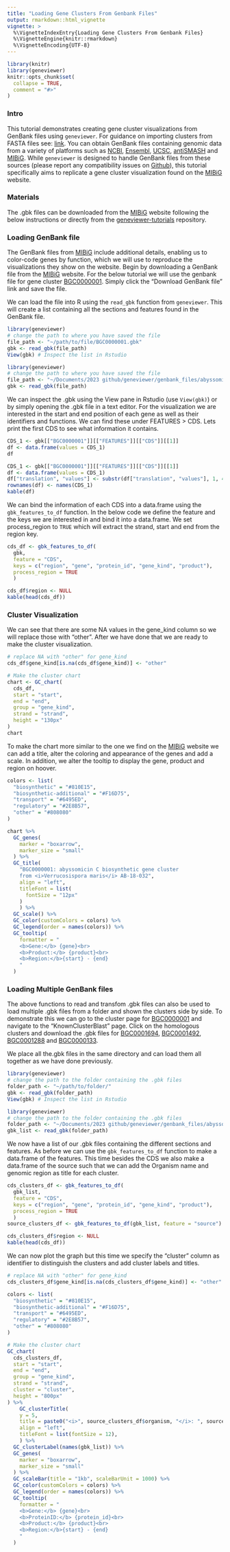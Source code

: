 ```yaml
---
title: "Loading Gene Clusters From Genbank Files"
output: rmarkdown::html_vignette
vignette: >
  %\VignetteIndexEntry{Loading Gene Clusters From Genbank Files}
  %\VignetteEngine{knitr::rmarkdown}
  %\VignetteEncoding{UTF-8}
---
```


```r
library(knitr)
library(geneviewer)
knitr::opts_chunk$set(
  collapse = TRUE,
  comment = "#>"
)
```

### Intro

This tutorial demonstrates creating gene cluster visualizations from GenBank files using `geneviewer`. For guidance on importing clusters from FASTA files see: [link](https://nvelden.github.io/geneviewer/articles/LoadFastaFiles.html). You can obtain GenBank files containing genomic data from a variety of platforms such as [NCBI](https://www.ncbi.nlm.nih.gov/genbank/), [Ensembl](https://www.ensembl.org/), [UCSC](https://genome.ucsc.edu/), [antiSMASH](https://antismash.secondarymetabolites.org/#!/start) and [MIBiG](https://mibig.secondarymetabolites.org/). While `geneviewer` is designed to handle GenBank files from these sources (please report any compatibility issues on [Github](https://github.com/nvelden/geneviewer/issues)), this tutorial specifically aims to replicate a gene cluster visualization found on the [MIBiG](https://mibig.secondarymetabolites.org/) website.

### Materials 

The .gbk files can be downloaded from the [MIBiG](https://mibig.secondarymetabolites.org/) website following the below instructions or directly from the [geneviewer-tutorials](https://github.com/nvelden/geneviewer-tutorials/tree/main/Loading%20GenBank%20files) repository.

### Loading GenBank file

The GenBank files from [MIBiG](https://mibig.secondarymetabolites.org/) include additional details, enabling us to color-code genes by function, which we will use to reproduce the visualizations they show on the website. Begin by downloading a GenBank file from the [MIBiG](https://mibig.secondarymetabolites.org/) website. For the below tutorial we will use the genbank file for gene cluster [BGC0000001](https://mibig.secondarymetabolites.org/repository/BGC0000001/index.html#r1c1). Simply click the "Download GenBank file" link and save the file.

We can load the file into R using the `read_gbk` function from `geneviewer`. This will create a list containing all the sections and features found in the GenBank file. 

```r
library(geneviewer)
# change the path to where you have saved the file
file_path <- "~/path/to/file/BGC0000001.gbk"
gbk <- read_gbk(file_path)
View(gbk) # Inspect the list in Rstudio
```

```r
library(geneviewer)
# change the path to where you have saved the file
file_path <- "~/Documents/2023 github/geneviewer/genbank_files/abyssomicin/BGC0000001.gbk"
gbk <- read_gbk(file_path)
```

We can inspect the .gbk using the View pane in Rstudio (use `View(gbk)`) or by simply opening the .gbk file in a text editor. For the visualization we are interested in the start and end position of each gene as well as their identifiers and functions. We can find these under FEATURES > CDS. Lets print the first CDS to see what information it contains.   

```r
CDS_1 <- gbk[["BGC0000001"]][["FEATURES"]][["CDS"]][[1]] 
df <- data.frame(values = CDS_1)
df
```

```r
CDS_1 <- gbk[["BGC0000001"]][["FEATURES"]][["CDS"]][[1]] 
df <- data.frame(values = CDS_1)
df["translation", "values"] <- substr(df["translation", "values"], 1, 40)
rownames(df) <- names(CDS_1)
kable(df)
```

We can bind the information of each CDS into a data.frame using the `gbk_features_to_df` function. In the below code we define the feature and the keys we are interested in and bind it into a data.frame. We set process_region to `TRUE` which will extract the strand, start and end from the region key.

```r
cds_df <- gbk_features_to_df(
  gbk, 
  feature = "CDS",
  keys = c("region", "gene", "protein_id", "gene_kind", "product"), 
  process_region = TRUE
  )
```

```r
cds_df$region <- NULL
kable(head(cds_df))
```

### Cluster Visualization

We can see that there are some NA values in the gene_kind column so we will replace those with "other". After we have done that we are ready to make the cluster visualization.

```r
# replace NA with "other" for gene_kind
cds_df$gene_kind[is.na(cds_df$gene_kind)] <- "other"

# Make the cluster chart
chart <- GC_chart(
  cds_df,
  start = "start",
  end = "end",
  group = "gene_kind",
  strand = "strand",
  height = "130px"
)
chart
```

To make the chart more similar to the one we find on the [MIBiG](https://mibig.secondarymetabolites.org/) website we can add a title, alter the coloring and appearance of the genes and add a scale. In addition, we alter the tooltip to display the gene, product and region on hoover. 

```r
colors <- list(
  "biosynthetic" = "#810E15", 
  "biosynthetic-additional" = "#F16D75", 
  "transport" = "#6495ED",
  "regulatory" = "#2E8B57", 
  "other" = "#808080"
)

chart %>%
  GC_genes(
    marker = "boxarrow",
    marker_size = "small"
  ) %>%
  GC_title(
    "BGC0000001: abyssomicin C biosynthetic gene cluster
    from <i>Verrucosispora maris</i> AB-18-032",
    align = "left",
    titleFont = list(
      fontSize = "12px"
    )
    ) %>%
  GC_scale() %>%
  GC_color(customColors = colors) %>%
  GC_legend(order = names(colors)) %>%
  GC_tooltip(
    formatter = "
    <b>Gene:</b> {gene}<br>
    <b>Product:</b> {product}<br>
    <b>Region:</b>{start} - {end}
    "
  )
```

### Loading Multiple GenBank files

The above functions to read and transfom .gbk files can also be used to load multiple .gbk files from a folder and shown the clusters side by side. To demonstrate this we can go to the cluster page for [BGC0000001](https://mibig.secondarymetabolites.org/repository/BGC0000001/index.html#r1c1) and navigate to the "KnownClusterBlast" page. Click on the homologous clusters and download the .gbk files for [BGC0001694](https://mibig.secondarymetabolites.org/repository/BGC0001694/index.html#r1c1), [BGC0001492](https://mibig.secondarymetabolites.org/repository/BGC0001492/index.html#r1c1), [BGC0001288](https://mibig.secondarymetabolites.org/repository/BGC0001288/index.html#r1c1) and [BGC0000133](https://mibig.secondarymetabolites.org/repository/BGC0000133/index.html#r1c1).  

We place all the.gbk files in the same directory and can load them all together as we have done previously.

```r
library(geneviewer)
# change the path to the folder containing the .gbk files
folder_path <- "~/path/to/folder/"
gbk <- read_gbk(folder_path)
View(gbk) # Inspect the list in Rstudio
```

```r
library(geneviewer)
# change the path to the folder containing the .gbk files
folder_path <- "~/Documents/2023 github/geneviewer/genbank_files/abyssomicin"
gbk_list <- read_gbk(folder_path)
```

We now have a list of our .gbk files containing the different sections and features. As before we can use the `gbk_features_to_df` function to make a data.frame of the features. This time besides the CDS we also make a data.frame of the source such that we can add the Organism name and genomic region as title for each cluster.

```r
cds_clusters_df <- gbk_features_to_df(
  gbk_list, 
  feature = "CDS",
  keys = c("region", "gene", "protein_id", "gene_kind", "product"), 
  process_region = TRUE
  )
source_clusters_df <- gbk_features_to_df(gbk_list, feature = "source")
```

```r
cds_clusters_df$region <- NULL
kable(head(cds_df))
```

We can now plot the graph but this time we specify the "cluster" column as identifier to distinguish the clusters and add cluster labels and titles.

```r
# replace NA with "other" for gene_kind
cds_clusters_df$gene_kind[is.na(cds_clusters_df$gene_kind)] <- "other"

colors <- list(
  "biosynthetic" = "#810E15", 
  "biosynthetic-additional" = "#F16D75", 
  "transport" = "#6495ED",
  "regulatory" = "#2E8B57", 
  "other" = "#808080"
)

# Make the cluster chart
GC_chart(
  cds_clusters_df,
  start = "start",
  end = "end",
  group = "gene_kind",
  strand = "strand",
  cluster = "cluster",
  height = "800px"
) %>%
    GC_clusterTitle(
    y = 5,  
    title = paste0("<i>", source_clusters_df$organism, "</i>: ", source_clusters_df$region),
    align = "left",
    titleFont = list(fontSize = 12),
    ) %>%
  GC_clusterLabel(names(gbk_list)) %>%
  GC_genes(
    marker = "boxarrow",
    marker_size = "small"
  ) %>%
  GC_scaleBar(title = "1kb", scaleBarUnit = 1000) %>%
  GC_color(customColors = colors) %>%
  GC_legend(order = names(colors)) %>%
  GC_tooltip(
    formatter = "
    <b>Gene:</b> {gene}<br>
    <b>ProteinID:</b> {protein_id}<br>
    <b>Product:</b> {product}<br>
    <b>Region:</b>{start} - {end}
    "
  )
```

